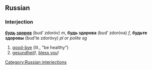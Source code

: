 ==Russian==
[[Category:Russian interjections]]

===Interjection===
'''[[быть|будь]] [[здоров]]''' (bud’ zdoróv) ''m'', '''будь здорова''' (bud’ zdoróva) ''f'', '''будьте здоровы''' (bud’te zdoróvy) ''pl or polite sg''

#[[goodbye|good-bye]] (lit., "be healthy")
#[[gesundheit]]!, [[bless you]]!